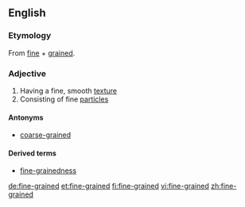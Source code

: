 ==English==

===Etymology===
From [[fine]] + [[grained]].

===Adjective===
{{en-adj}}

# Having a fine, smooth [[texture]]
# Consisting of fine [[particle]]s

====Antonyms====
*[[coarse-grained]]

====Derived terms====
*[[fine-grainedness]]

[[de:fine-grained]]
[[et:fine-grained]]
[[fi:fine-grained]]
[[vi:fine-grained]]
[[zh:fine-grained]]